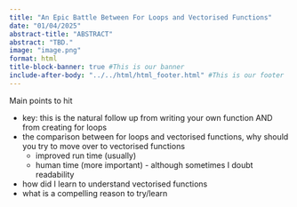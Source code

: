 ```yaml
---
title: "An Epic Battle Between For Loops and Vectorised Functions"
date: "01/04/2025"
abstract-title: "ABSTRACT"
abstract: "TBD."
image: "image.png"
format: html
title-block-banner: true #This is our banner
include-after-body: "../../html/html_footer.html" #This is our footer
---
```



Main points to hit

 - key: this is the natural follow up from writing your own function AND from creating for loops
 - the comparison between for loops and vectorised functions, why should you try to move over to vectorised functions
    - improved run time (usually)
    - human time (more important) - although sometimes I doubt readability
 - how did I learn to understand vectorised functions
 - what is a compelling reason to try/learn